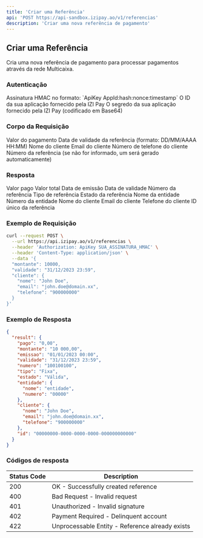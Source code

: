 ```yaml
---
title: 'Criar uma Referência'
api: 'POST https://api-sandbox.izipay.ao/v1/referencias'
description: 'Criar uma nova referência de pagamento'
---
```


## Criar uma Referência

Cria uma nova referência de pagamento para processar pagamentos através da rede Multicaixa.

### Autenticação

<ParamField header="Authorization" type="string" required>
    Assinatura HMAC no formato: `ApiKey AppId:hash:nonce:timestamp`
</ParamField>

<ParamField query="AppId" type="string" required>
    O ID da sua aplicação fornecido pela IZI Pay
</ParamField>

<ParamField query="AppSecret" type="string" required>
    O segredo da sua aplicação fornecido pela IZI Pay (codificado em Base64)
</ParamField>

### Corpo da Requisição

<ParamField body="montante" type="number" required>
    Valor do pagamento
</ParamField>

<ParamField body="validade" type="string">
    Data de validade da referência (formato: DD/MM/AAAA HH:MM)
</ParamField>

<ParamField body="cliente" type="object">
    <Expandable title="Propriedades">
        <ParamField body="nome" type="string">
            Nome do cliente
        </ParamField>
        <ParamField body="email" type="string">
            Email do cliente
        </ParamField>
        <ParamField body="telefone" type="string">
            Número de telefone do cliente
        </ParamField>
    </Expandable>
</ParamField>

<ParamField body="referencia" type="string">
    Número da referência (se não for informado, um será gerado automaticamente)
</ParamField>

### Resposta

<ResponseField name="result" type="object">
    <Expandable title="Propriedades">
        <ResponseField name="pago" type="string">
            Valor pago
        </ResponseField>
        <ResponseField name="montante" type="string">
            Valor total
        </ResponseField>
        <ResponseField name="emissao" type="string">
            Data de emissão
        </ResponseField>
        <ResponseField name="validade" type="string">
            Data de validade
        </ResponseField>
        <ResponseField name="numero" type="string">
            Número da referência
        </ResponseField>
        <ResponseField name="tipo" type="string">
            Tipo de referência
        </ResponseField>
        <ResponseField name="estado" type="string">
            Estado da referência
        </ResponseField>
        <ResponseField name="entidade" type="object">
            <Expandable title="Propriedades">
                <ResponseField name="nome" type="string">
                    Nome da entidade
                </ResponseField>
                <ResponseField name="numero" type="string">
                    Número da entidade
                </ResponseField>
            </Expandable>
        </ResponseField>
        <ResponseField name="cliente" type="object">
            <Expandable title="Propriedades">
                <ResponseField name="nome" type="string">
                    Nome do cliente
                </ResponseField>
                <ResponseField name="email" type="string">
                    Email do cliente
                </ResponseField>
                <ResponseField name="telefone" type="string">
                    Telefone do cliente
                </ResponseField>
            </Expandable>
        </ResponseField>
        <ResponseField name="id" type="string">
            ID único da referência
        </ResponseField>
    </Expandable>
</ResponseField>

### Exemplo de Requisição

```bash
curl --request POST \
  --url https://api.izipay.ao/v1/referencias \
  --header 'Authorization: ApiKey SUA_ASSINATURA_HMAC' \
  --header 'Content-Type: application/json' \
  --data '{
  "montante": 10000,
  "validade": "31/12/2023 23:59",
  "cliente": {
    "nome": "John Doe",
    "email": "john.doe@domain.xx",
    "telefone": "900000000"
  }
}'
```
### Exemplo de Resposta

```json
{
  "result": {
    "pago": "0,00",
    "montante": "10 000,00",
    "emissao": "01/01/2023 00:00",
    "validade": "31/12/2023 23:59",
    "numero": "100100100",
    "tipo": "Fixa",
    "estado": "Válida",
    "entidade": {
      "nome": "entidade",
      "numero": "00000"
    },
    "cliente": {
      "nome": "John Doe",
      "email": "john.doe@domain.xx",
      "telefone": "900000000"
    },
    "id": "00000000-0000-0000-0000-000000000000"
  }
}
```

### Códigos de resposta

| Status Code | Description                                     |
|-------------|-------------------------------------------------|
| 200         | OK - Successfully created reference             |
| 400         | Bad Request - Invalid request                   |
| 401         | Unauthorized - Invalid signature                |
| 402         | Payment Required - Delinquent account           |
| 422         | Unprocessable Entity - Reference already exists | 